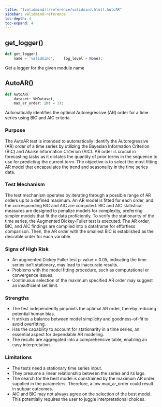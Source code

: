 ```yaml
---
title: "[validmind](/reference/validmind.html).AutoAR"
sidebar: validmind-reference
toc-depth: 4
toc-expand: 4
---
```


## get_logger<span class='muted'>()</span>

<!-- module.qmd.jinja2 - module level function alias -->

```python
def get_logger(
    name = 'validmind',    log_level = None):
```

Get a logger for the given module name

## AutoAR[()]{.muted}

<!-- function.qmd.jinja2 - function signature -->

```python
def AutoAR(
    dataset: VMDataset,
    max_ar_order: int = 3):
```

Automatically identifies the optimal Autoregressive (AR) order for a time series using BIC and AIC criteria.

### Purpose

The AutoAR test is intended to automatically identify the Autoregressive (AR) order of a time series by utilizing the Bayesian Information Criterion (BIC) and Akaike Information Criterion (AIC). AR order is crucial in forecasting tasks as it dictates the quantity of prior terms in the sequence to use for predicting the current term. The objective is to select the most fitting AR model that encapsulates the trend and seasonality in the time series data.

### Test Mechanism

The test mechanism operates by iterating through a possible range of AR orders up to a defined maximum. An AR model is fitted for each order, and the corresponding BIC and AIC are computed. BIC and AIC statistical measures are designed to penalize models for complexity, preferring simpler models that fit the data proficiently. To verify the stationarity of the time series, the Augmented Dickey-Fuller test is executed. The AR order, BIC, and AIC findings are compiled into a dataframe for effortless comparison. Then, the AR order with the smallest BIC is established as the desirable order for each variable.

### Signs of High Risk

- An augmented Dickey Fuller test p-value > 0.05, indicating the time series isn't stationary, may lead to inaccurate results.
- Problems with the model fitting procedure, such as computational or convergence issues.
- Continuous selection of the maximum specified AR order may suggest an insufficient set limit.

### Strengths

- The test independently pinpoints the optimal AR order, thereby reducing potential human bias.
- It strikes a balance between model simplicity and goodness-of-fit to avoid overfitting.
- Has the capability to account for stationarity in a time series, an essential aspect for dependable AR modeling.
- The results are aggregated into a comprehensive table, enabling an easy interpretation.

### Limitations

- The tests need a stationary time series input.
- They presume a linear relationship between the series and its lags.
- The search for the best model is constrained by the maximum AR order supplied in the parameters. Therefore, a low max_ar_order could result in subpar outcomes.
- AIC and BIC may not always agree on the selection of the best model. This potentially requires the user to juggle interpretational choices.
